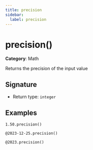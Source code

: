 ```yaml
---
title: precision
sidebar:
  label: precision
---
```


# precision()

**Category**: Math

Returns the precision of the input value

## Signature

- Return type: `integer`

## Examples

```fhirpath
1.50.precision()
```

```fhirpath
@2023-12-25.precision()
```

```fhirpath
@2023.precision()
```

